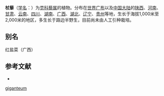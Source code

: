 {{Speciesbox
| name = 杖藜
| status = 
| status_system = 
| image = MagentaSpreen Chenopodium giganteum EdibleOffice.jpg
| genus = Chenopodium
| species = giganteum
| authority = D. Don
}}

'''杖藜'''（[[学名|学名]]：{{lang|la|''Chenopodium giganteum''}}）为[[苋科|苋科]][[藜属|藜属]]的植物。分布在[[世界广布|世界广布]]以及[[中国大陆|中国大陆]]的[[陕西|陕西]]、[[河南|河南]]、[[甘肃|甘肃]]、[[云南|云南]]、[[四川|四川]]、[[湖南|湖南]]、[[广西|广西]]、[[湖北|湖北]]、[[辽宁|辽宁]]、[[贵州|贵州]]等地，生长于海拔1,000米至2,000米的地区，多生长于路边半野生，目前尚未由人工引种栽培。

== 别名 ==
红盐菜（广西）

== 参考文献 ==
<div class="references-small">
* {{cite web| url =http://www.bioinfo.cn/db05/KmzwSpecies.php?action=view&id=3167| title =杖藜| work =《中国高等植物数据库全库》| publisher =中国科学院微生物研究所| author =昆明植物研究所| accessdate =2009-02-23| deadurl =yes| archiveurl =https://web.archive.org/web/20160305074019/http://www.bioinfo.cn/db05/KmzwSpecies.php?action=view&id=3167| archivedate =2016-03-05}}
</div>
{{Taxonbar|from=Q486904}}

{{DEFAULTSORT:Chenopodium giganteum}}
[[Category:藜属|giganteum]]


{{Amaranthaceae-stub}}
